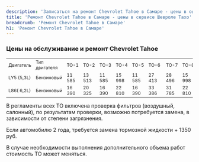 ```yaml
---
description: 'Записаться на ремонт Chevrolet Tahoe в Самаре - цены в официальном сервисе Шевроле Тахо'
title: 'Ремонт Chevrolet Tahoe в Самаре - цены в сервисе Шевроле Тахо'
breadcrumb: 'Ремонт Chevrolet Tahoe в Самаре'
h1: 'Ремонт Chevrolet Tahoe в Самаре'
---
```

<h3>Цены на обслуживание и ремонт Chevrolet Tahoe</h3>
<table style="font-size:12px">
<tbody>
<tr>
	<td>
		 Двигатель
	</td>
	<td>
		 Тип двигателя
	</td>
	<td>
		 ТО-1
	</td>
	<td>
		 ТО-2
	</td>
	<td>
		 ТО-3
	</td>
	<td>
		 ТО-4
	</td>
	<td>
		 ТО-5
	</td>
	<td>
		 ТО-6&nbsp;
	</td>
	<td>
		 ТО-7
	</td>
	<td>
		 ТО-8
	</td>
	<td>
		 ТО-9&nbsp;
	</td>
</tr>
<tr>
	<td>
		 LY5 (5,3L)
	</td>
	<td>
		 Бензиновый
	</td>
	<td>
		 11 585
	</td>
	<td>
		 13 513
	</td>
	<td>
		 11 585
	</td>
	<td>
		 15 998
	</td>
	<td>
		 11 585
	</td>
	<td>
		 27 413
	</td>
	<td>
		 28 496
	</td>
	<td>
		 15 998
	</td>
	<td>
		 11 585
	</td>
</tr>
<tr>
	<td>
		 L86( 6,2L)
	</td>
	<td>
		 Бензиновый
	</td>
	<td>
		 16 390
	</td>
	<td>
		 20 325
	</td>
	<td>
		 16 390
	</td>
	<td>
		 22 810
	</td>
	<td>
		 16 390
	</td>
	<td>
		 33 386
	</td>
	<td>
		 31 785
	</td>
	<td>
		 22 810
	</td>
	<td>
		 16 390
	</td>
</tr>
</tbody>
</table>
<p>
	 В регламенты всех ТО включена проверка фильтров (воздушный, салонный), по результатам проверки, возможно потребуется замена, в зависимости от степени загрязнения.
</p>
<p>
	 Если автомобилю 2 года, требуется замена тормозной жидкости + 1350 руб.
</p>
<p>
	 В случае необходимости выполнения дополнительного объема работ стоимость ТО может меняться.
</p>